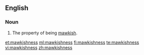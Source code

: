 ==English==
===Noun===
{{en-noun|-}}

#The property of being [[mawkish]].

[[et:mawkishness]]
[[ml:mawkishness]]
[[fi:mawkishness]]
[[te:mawkishness]]
[[vi:mawkishness]]
[[zh:mawkishness]]